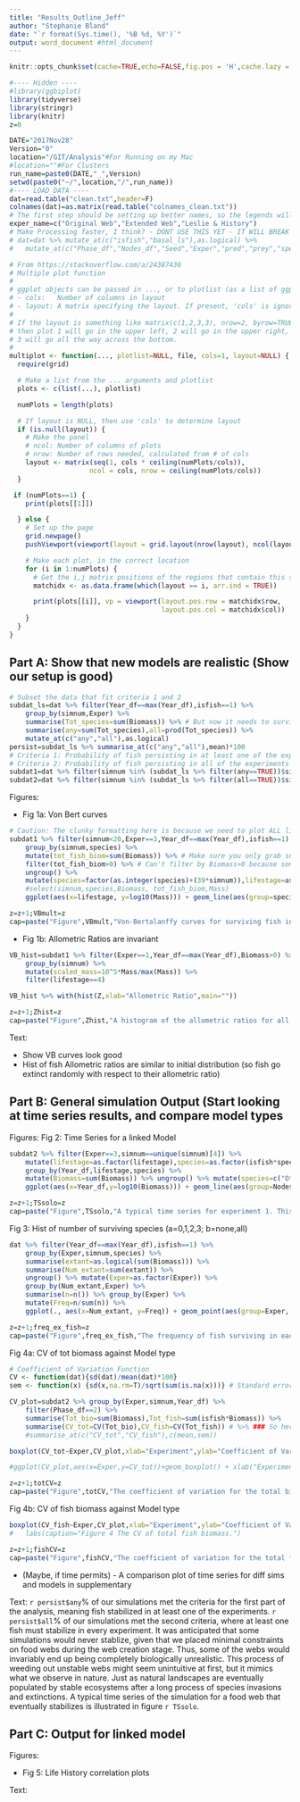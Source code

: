 ```yaml
---
title: "Results_Outline_Jeff"
author: "Stephanie Bland"
date: "`r format(Sys.time(), '%B %d, %Y')`"
output: word_document #html_document
---
```


```r
knitr::opts_chunk$set(cache=TRUE,echo=FALSE,fig.pos = 'H',cache.lazy = FALSE)
```
```r
#---- Hidden ----
#library(ggbiplot)
library(tidyverse)
library(stringr)
library(knitr)
z=0
```
```r
DATE="2017Nov28"
Version="0"
location="/GIT/Analysis"#For Running on my Mac
#location=""#For Clusters
run_name=paste0(DATE,"_",Version)
setwd(paste0("~/",location,"/",run_name))
#---- LOAD_DATA ----
dat=read.table("clean.txt",header=F)
colnames(dat)=as.matrix(read.table("colnames_clean.txt"))
# The first step should be setting up better names, so the legends will automatically be named properly. This is to avoid having vague graphs with names like "experiment 1" and experiment 2" because people will definitely forget what that means.
exper_name=c("Original Web","Extended Web","Leslie & History")
# Make Processing faster, I think? - DONT USE THIS YET - IT WILL BREAK THINGS!
# dat=dat %>% mutate_at(c("isfish","basal_ls"),as.logical) %>%
#	mutate_at(c("Phase_df","Nodes_df","Seed","Exper","pred","prey","species","lifestage"),as.factor)
```
```r
# From https://stackoverflow.com/a/24387436
# Multiple plot function
#
# ggplot objects can be passed in ..., or to plotlist (as a list of ggplot objects)
# - cols:   Number of columns in layout
# - layout: A matrix specifying the layout. If present, 'cols' is ignored.
#
# If the layout is something like matrix(c(1,2,3,3), nrow=2, byrow=TRUE),
# then plot 1 will go in the upper left, 2 will go in the upper right, and
# 3 will go all the way across the bottom.
#
multiplot <- function(..., plotlist=NULL, file, cols=1, layout=NULL) {
  require(grid)

  # Make a list from the ... arguments and plotlist
  plots <- c(list(...), plotlist)

  numPlots = length(plots)

  # If layout is NULL, then use 'cols' to determine layout
  if (is.null(layout)) {
    # Make the panel
    # ncol: Number of columns of plots
    # nrow: Number of rows needed, calculated from # of cols
    layout <- matrix(seq(1, cols * ceiling(numPlots/cols)),
                    ncol = cols, nrow = ceiling(numPlots/cols))
  }

 if (numPlots==1) {
    print(plots[[1]])

  } else {
    # Set up the page
    grid.newpage()
    pushViewport(viewport(layout = grid.layout(nrow(layout), ncol(layout))))

    # Make each plot, in the correct location
    for (i in 1:numPlots) {
      # Get the i,j matrix positions of the regions that contain this subplot
      matchidx <- as.data.frame(which(layout == i, arr.ind = TRUE))

      print(plots[[i]], vp = viewport(layout.pos.row = matchidx$row,
                                      layout.pos.col = matchidx$col))
    }
  }
}
```

## Part A: Show that new models are realistic (Show our setup is good)
```r
# Subset the data that fit criteria 1 and 2
subdat_ls=dat %>% filter(Year_df==max(Year_df),isfish==1) %>% 
	group_by(simnum,Exper) %>%
	summarise(Tot_species=sum(Biomass)) %>% # But now it needs to survive in ALL experiments
	summarise(any=sum(Tot_species),all=prod(Tot_species)) %>%
	mutate_at(c("any","all"),as.logical)
persist=subdat_ls %>% summarise_at(c("any","all"),mean)*100
# Criteria 1: Probability of fish persisting in at least one of the experiments
# Criteria 2: Probability of fish persisting in all of the experiments
subdat1=dat %>% filter(simnum %in% (subdat_ls %>% filter(any==TRUE))$simnum)
subdat2=dat %>% filter(simnum %in% (subdat_ls %>% filter(all==TRUE))$simnum)
```
Figures:

+ Fig 1a: Von Bert curves
```r
# Caution: The clunky formatting here is because we need to plot ALL life stages if a single life stage survives. This way you won't end up with a partial line between two life stages
subdat1 %>% filter(simnum<20,Exper==3,Year_df==max(Year_df),isfish==1) %>%
	group_by(simnum,species) %>%
	mutate(tot_fish_biom=sum(Biomass)) %>% # Make sure you only grab surviving species, but make sure you grab ALL nodes
	filter(tot_fish_biom>0) %>% # Can't filter by Biomass>0 because some life stages go extinct and you end up with incomplete curves
	ungroup() %>%
	mutate(species=factor(as.integer(species)+(39*simnum)),lifestage=as.integer(lifestage),simnum=as.factor(simnum)) %>% 
	#select(simnum,species,Biomass, tot_fish_biom,Mass)
	ggplot(aes(x=lifestage, y=log10(Mass))) + geom_line(aes(group=species, colour=simnum)) + labs(x="Fish life stage",y="log of individual body mass")

z=z+1;VBmult=z
cap=paste("Figure",VBmult,"Von-Bertalanffy curves for surviving fish in several simulated food webs. Each colour represents a different food web.")
```
+ Fig 1b: Allometric Ratios are invariant
```r
VB_hist=subdat1 %>% filter(Exper==1,Year_df==max(Year_df),Biomass>0) %>%
	group_by(simnum) %>%
	mutate(scaled_mass=10^5*Mass/max(Mass)) %>%
	filter(lifestage==4)
```

```r
VB_hist %>% with(hist(Z,xlab="Allometric Ratio",main=""))

z=z+1;Zhist=z
cap=paste("Figure",Zhist,"A histogram of the allometric ratios for all the surviving adult fish life stages.")
```

Text:

- Show VB curves look good
- Hist of fish Allometric ratios are similar to initial distribution (so fish go extinct randomly with respect to their allometric ratio)

## Part B: General simulation Output (Start looking at time series results, and compare model types
Figures:
Fig 2: Time Series for a linked Model
```r
subdat2 %>% filter(Exper==3,simnum==unique(simnum)[4]) %>%
	mutate(lifestage=as.factor(lifestage),species=as.factor(isfish*species)) %>%
	group_by(Year_df,lifestage,species) %>%
	mutate(Biomass=sum(Biomass)) %>% ungroup() %>% mutate(species=c("Other","Fish 1","Fish 2","Fish 3")[species]) %>%
	ggplot(aes(x=Year_df,y=log10(Biomass))) + geom_line(aes(group=Nodes_df, colour=species,linetype=lifestage)) + labs(x="Year",y="Biomass (log 10)")

z=z+1;TSsolo=z
cap=paste("Figure",TSsolo,"A typical time series for experiment 1. This shows the logged biomass at the end of each year cycle for each fish life stage along with the combined biomass of the rest of the ecosystem.")
```
Fig 3: Hist of number of surviving species (a=0,1,2,3; b=none,all)
```r
dat %>% filter(Year_df==max(Year_df),isfish==1) %>%
	group_by(Exper,simnum,species) %>% 
	summarise(extant=as.logical(sum(Biomass))) %>%
	summarise(Num_extant=sum(extant)) %>%
	ungroup() %>% mutate(Exper=as.factor(Exper)) %>%
	group_by(Num_extant,Exper) %>%
	summarise(n=n()) %>% group_by(Exper) %>%
	mutate(Freq=n/sum(n)) %>%
	ggplot(., aes(x=Num_extant, y=Freq)) + geom_point(aes(group=Exper, color=Exper))+ labs(x="Number of surviving fish species", y="Frequency of simulations")

z=z+1;freq_ex_fish=z
cap=paste("Figure",freq_ex_fish,"The frequency of fish surviving in each experiment.")
```
Fig 4a: CV of tot biomass against Model type
```r
# Coefficient of Variation Function
CV <- function(dat){sd(dat)/mean(dat)*100}
sem <- function(x) {sd(x,na.rm=T)/sqrt(sum(is.na(x)))} # Standard error

CV_plot=subdat2 %>% group_by(Exper,simnum,Year_df) %>%
	filter(Phase_df==2) %>%
	summarise(Tot_bio=sum(Biomass),Tot_fish=sum(isfish*Biomass)) %>%
	summarise(CV_tot=CV(Tot_bio),CV_fish=CV(Tot_fish)) # %>% ### So here we see the CVs for fish and total
	#summarise_at(c("CV_tot","CV_fish"),c(mean,sem))

boxplot(CV_tot~Exper,CV_plot,xlab="Experiment",ylab="Coefficient of Variation")

#ggplot(CV_plot,aes(x=Exper,y=CV_tot))+geom_boxplot() + xlab("Experiment") + ylab("Mean Coefficient of Variation") + labs(caption="Figure 3 Box plots for the CV of the total biomass.")

z=z+1;totCV=z
cap=paste("Figure",totCV,"The coefficient of variation for the total biomass in each experiment")
```
Fig 4b: CV of fish biomass against Model type
```r
boxplot(CV_fish~Exper,CV_plot,xlab="Experiment",ylab="Coefficient of Variation") 
#	labs(caption="Figure 4 The CV of total fish biomass.")

z=z+1;fishCV=z
cap=paste("Figure",fishCV,"The coefficient of variation for the total fish biomass in each experiment")
```
- (Maybe, if time permits) - A comparison plot of time series for diff sims and models in supplementary

Text:
`r persist$any`% of our simulations met the criteria for the first part of the analysis, meaning fish stabilized in at least one of the experiments. `r persist$all`% of our simulations met the second criteria, where at least one fish must stabilize in every experiment. It was anticipated that some simulations would never stablize, given that we placed minimal constraints on food webs during the web creation stage. Thus, some of the webs would invariably end up being completely biologically unrealistic. This process of weeding out unstable webs might seem unintuitive at first, but it mimics what we observe in nature. Just as natural landscapes are eventually populated by stable ecosystems after a long process of species invasions and extinctions. A typical time series of the simulation for a food web that eventually stabilizes is illustrated in figure `r TSsolo`.

## Part C: Output for linked model
Figures:

+ Fig 5: Life History correlation plots

Text:











